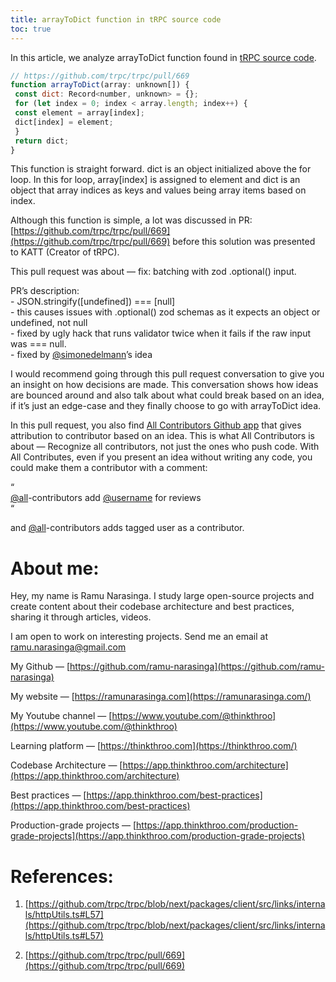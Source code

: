```yaml
---
title: arrayToDict function in tRPC source code
toc: true
---
```


In this article, we analyze arrayToDict function found in [tRPC source code](https://github.com/trpc/trpc/blob/next/packages/client/src/links/internals/httpUtils.ts#L57).

```javascript
// https://github.com/trpc/trpc/pull/669
function arrayToDict(array: unknown[]) {
 const dict: Record<number, unknown> = {};
 for (let index = 0; index < array.length; index++) {
 const element = array[index];
 dict[index] = element;
 }
 return dict;
}
```

This function is straight forward. dict is an object initialized above the for loop. In this for loop, array\[index\] is assigned to element and dict is an object that array indices as keys and values being array items based on index.

Although this function is simple, a lot was discussed in PR: [https://github.com/trpc/trpc/pull/669](https://github.com/trpc/trpc/pull/669) before this solution was presented to KATT (Creator of tRPC).

This pull request was about — fix: batching with zod .optional() input.

PR’s description:  
\- JSON.stringify(\[undefined\]) === \[null\]  
\- this causes issues with .optional() zod schemas as it expects an object or undefined, not null  
\- fixed by ugly hack that runs validator twice when it fails if the raw input was === null.  
\- fixed by [@simonedelmann](http://twitter.com/simonedelmann)’s idea

I would recommend going through this pull request conversation to give you an insight on how decisions are made. This conversation shows how ideas are bounced around and also talk about what could break based on an idea, if it’s just an edge-case and they finally choose to go with arrayToDict idea.

In this pull request, you also find [All Contributors Github app](https://github.com/apps/allcontributors) that gives  
attribution to contributor based on an idea. This is what All Contributors is about — Recognize all contributors, not just the ones who push code. With All Contributes, even if you present an idea without writing any code, you could make them a contributor with a comment:

“  
[@all](http://twitter.com/all)\-contributors add [@username](http://twitter.com/username) for reviews  
“

and [@all](http://twitter.com/all)\-contributors adds tagged user as a contributor.

# **About me:**

Hey, my name is Ramu Narasinga. I study large open-source projects and create content about their codebase architecture and best practices, sharing it through articles, videos.

I am open to work on interesting projects. Send me an email at ramu.narasinga@gmail.com

My Github — [https://github.com/ramu-narasinga](https://github.com/ramu-narasinga)

My website — [https://ramunarasinga.com](https://ramunarasinga.com/)

My Youtube channel — [https://www.youtube.com/@thinkthroo](https://www.youtube.com/@thinkthroo)

Learning platform — [https://thinkthroo.com](https://thinkthroo.com/)

Codebase Architecture — [https://app.thinkthroo.com/architecture](https://app.thinkthroo.com/architecture)

Best practices — [https://app.thinkthroo.com/best-practices](https://app.thinkthroo.com/best-practices)

Production-grade projects — [https://app.thinkthroo.com/production-grade-projects](https://app.thinkthroo.com/production-grade-projects)

# **References:**

1. [https://github.com/trpc/trpc/blob/next/packages/client/src/links/internals/httpUtils.ts#L57](https://github.com/trpc/trpc/blob/next/packages/client/src/links/internals/httpUtils.ts#L57)
    
2. [https://github.com/trpc/trpc/pull/669](https://github.com/trpc/trpc/pull/669)
